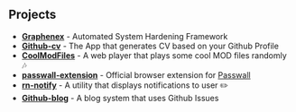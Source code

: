 ## Projects

- **[Graphenex](https://github.com/grapheneX/grapheneX)** - Automated System Hardening Framework
- **[Github-cv](https://github.com/bufgix/github-cv)** - The App that generates CV based on your Github Profile
- **[CoolModFiles](https://github.com/orhun/CoolModFiles)** - A web player that plays some cool MOD files randomly 🎶
- **[passwall-extension](https://github.com/passwall/passwall-extension)** - Official browser extension for [Passwall](https://signup.passwall.io/)
- **[rn-notify](https://github.com/Papyon-Apps/rn-notifyn)** - A utility that displays notifications to user ✏️
- **[Github-blog](https://github.com/bufgix/github-blog)** - A blog system that uses Github Issues 
